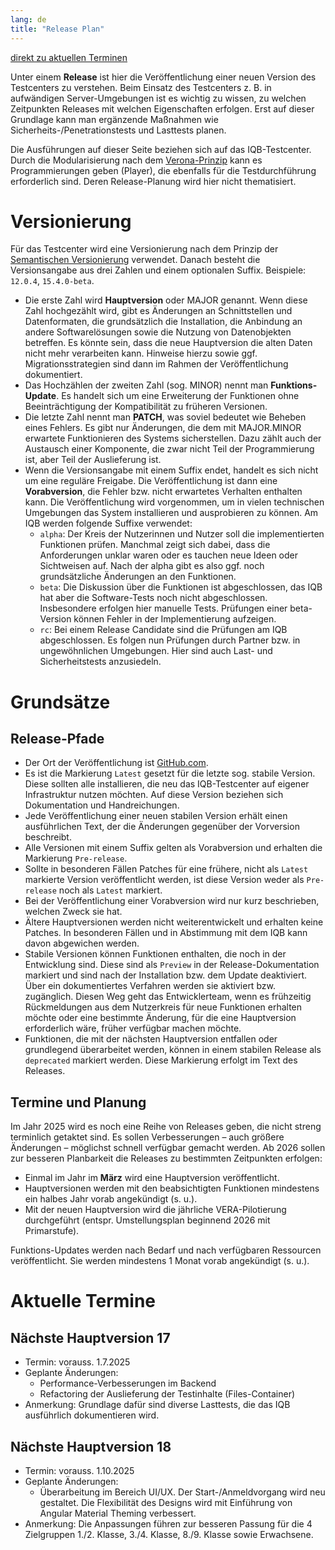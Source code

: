 ```yaml
---
lang: de
title: "Release Plan"
---
```


[direkt zu aktuellen Terminen](#aktuelle-termine)

Unter einem **Release** ist hier die Veröffentlichung einer neuen Version des Testcenters zu verstehen. Beim Einsatz des Testcenters z. B. in aufwändigen Server-Umgebungen ist es wichtig zu wissen, zu welchen Zeitpunkten Releases mit welchen Eigenschaften erfolgen. Erst auf dieser Grundlage kann man ergänzende Maßnahmen wie Sicherheits-/Penetrationstests und Lasttests planen.

::: {.callout-note}
Die Ausführungen auf dieser Seite beziehen sich auf das IQB-Testcenter. Durch die Modularisierung nach dem [Verona-Prinzip](https://verona-interfaces.github.io/) kann es Programmierungen geben (Player), die ebenfalls für die Testdurchführung erforderlich sind. Deren Release-Planung wird hier nicht thematisiert.
:::

# Versionierung

Für das Testcenter wird eine Versionierung nach dem Prinzip der [Semantischen Versionierung](https://semver.org/lang/de/) verwendet. Danach besteht die Versionsangabe aus drei Zahlen und einem optionalen Suffix. Beispiele: `12.0.4`, `15.4.0-beta`.

* Die erste Zahl wird **Hauptversion** oder MAJOR genannt. Wenn diese Zahl hochgezählt wird, gibt es Änderungen an Schnittstellen und Datenformaten, die grundsätzlich die Installation, die Anbindung an andere Softwarelösungen sowie die Nutzung von Datenobjekten betreffen. Es könnte sein, dass die neue Hauptversion die alten Daten nicht mehr verarbeiten kann. Hinweise hierzu sowie ggf. Migrationsstrategien sind dann im Rahmen der Veröffentlichung dokumentiert.
* Das Hochzählen der zweiten Zahl (sog. MINOR) nennt man **Funktions-Update**. Es handelt sich um eine Erweiterung der Funktionen ohne Beeinträchtigung der Kompatibilität zu früheren Versionen.
* Die letzte Zahl nennt man **PATCH**, was soviel bedeutet wie Beheben eines Fehlers. Es gibt nur Änderungen, die dem mit MAJOR.MINOR erwartete Funktionieren des Systems sicherstellen. Dazu zählt auch der Austausch einer Komponente, die zwar nicht Teil der Programmierung ist, aber Teil der Auslieferung ist.
* Wenn die Versionsangabe mit einem Suffix endet, handelt es sich nicht um eine reguläre Freigabe. Die Veröffentlichung ist dann eine **Vorabversion**, die Fehler bzw. nicht erwartetes Verhalten enthalten kann. Die Veröffentlichung wird vorgenommen, um in vielen technischen Umgebungen das System installieren und ausprobieren zu können. Am IQB werden folgende Suffixe verwendet:
  - `alpha`: Der Kreis der Nutzerinnen und Nutzer soll die implementierten Funktionen prüfen. Manchmal zeigt sich dabei, dass die Anforderungen unklar waren oder es tauchen neue Ideen oder Sichtweisen auf. Nach der alpha gibt es also ggf. noch grundsätzliche Änderungen an den Funktionen.
  - `beta`: Die Diskussion über die Funktionen ist abgeschlossen, das IQB hat aber die Software-Tests noch nicht abgeschlossen. Insbesondere erfolgen hier manuelle Tests. Prüfungen einer beta-Version können Fehler in der Implementierung aufzeigen.
  - `rc`: Bei einem Release Candidate sind die Prüfungen am IQB abgeschlossen. Es folgen nun Prüfungen durch Partner bzw. in ungewöhnlichen Umgebungen. Hier sind auch Last- und Sicherheitstests anzusiedeln.

# Grundsätze

## Release-Pfade

* Der Ort der Veröffentlichung ist [GitHub.com](https://github.com/iqb-berlin/testcenter/releases).
* Es ist die Markierung `Latest` gesetzt für die letzte sog. stabile Version. Diese sollten alle installieren, die neu das IQB-Testcenter auf eigener Infrastruktur nutzen möchten. Auf diese Version beziehen sich Dokumentation und Handreichungen.
* Jede Veröffentlichung einer neuen stabilen Version erhält einen ausführlichen Text, der die Änderungen gegenüber der Vorversion beschreibt.
* Alle Versionen mit einem Suffix gelten als Vorabversion und erhalten die Markierung `Pre-release`.
* Sollte in besonderen Fällen Patches für eine frühere, nicht als `Latest` markierte Version veröffentlicht werden, ist diese Version weder als `Pre-release` noch als `Latest` markiert.
* Bei der Veröffentlichung einer Vorabversion wird nur kurz beschrieben, welchen Zweck sie hat.
* Ältere Hauptversionen werden nicht weiterentwickelt und erhalten keine Patches. In besonderen Fällen und in Abstimmung mit dem IQB kann davon abgewichen werden.
* Stabile Versionen können Funktionen enthalten, die noch in der Entwicklung sind. Diese sind als `Preview` in der Release-Dokumentation markiert und sind nach der Installation bzw. dem Update deaktiviert. Über ein dokumentiertes Verfahren werden sie aktiviert bzw. zugänglich. Diesen Weg geht das Entwicklerteam, wenn es frühzeitig Rückmeldungen aus dem Nutzerkreis für neue Funktionen erhalten möchte oder eine bestimmte Änderung, für die eine Hauptversion erforderlich wäre, früher verfügbar machen möchte.
* Funktionen, die mit der nächsten Hauptversion entfallen oder grundlegend überarbeitet werden, können in einem stabilen Release als `deprecated` markiert werden. Diese Markierung erfolgt im Text des Releases.

## Termine und Planung

Im Jahr 2025 wird es noch eine Reihe von Releases geben, die nicht streng terminlich getaktet sind. Es sollen Verbesserungen -- auch größere Änderungen -- möglichst schnell verfügbar gemacht werden. Ab 2026 sollen zur besseren Planbarkeit die Releases zu bestimmten Zeitpunkten erfolgen:

* Einmal im Jahr im **März** wird eine Hauptversion veröffentlicht.
* Hauptversionen werden mit den beabsichtigten Funktionen mindestens ein halbes Jahr vorab angekündigt (s. u.).
* Mit der neuen Hauptversion wird die jährliche VERA-Pilotierung durchgeführt (entspr. Umstellungsplan beginnend 2026 mit Primarstufe).

Funktions-Updates werden nach Bedarf und nach verfügbaren Ressourcen veröffentlicht. Sie werden mindestens 1 Monat vorab angekündigt (s. u.).

# Aktuelle Termine

## Nächste Hauptversion 17

* Termin: vorauss. 1.7.2025
* Geplante Änderungen:
  - Performance-Verbesserungen im Backend
  - Refactoring der Auslieferung der Testinhalte (Files-Container)
* Anmerkung: Grundlage dafür sind diverse Lasttests, die das IQB ausführlich dokumentieren wird.

## Nächste Hauptversion 18

* Termin: vorauss. 1.10.2025
* Geplante Änderungen:
  - Überarbeitung im Bereich UI/UX. Der Start-/Anmeldvorgang wird neu gestaltet. Die Flexibilität des Designs wird mit Einführung von Angular Material Theming verbessert.
* Anmerkung: Die Anpassungen führen zur besseren Passung für die 4 Zielgruppen 1./2. Klasse, 3./4. Klasse, 8./9. Klasse sowie Erwachsene.
